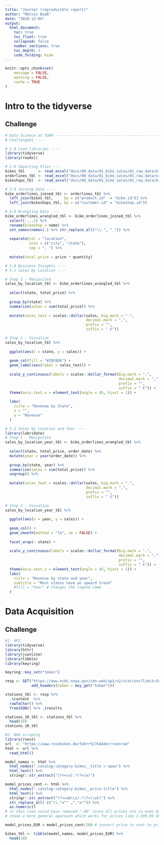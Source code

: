 ```yaml
---
title: "Journal (reproducible report)"
author: "Melvin Baaß"
date: "2020-12-04"
output:
  html_document:
    toc: true
    toc_float: true
    collapsed: false
    number_sections: true
    toc_depth: 3
    code_folding: hide
---
```


```r
knitr::opts_chunk$set(
	message = FALSE,
	warning = FALSE,
	cache = TRUE
)
```

# Intro to the tidyverse

## Challenge

```r
# Data Science at TUHH ------------------------------------------------------
# Challenge01 ----

# 1.0 Load libraries ----
library(tidyverse)
library(readxl)

# 2.0 Importing Files ----
bikes_tbl      <- read_excel("docs/00_data/01_bike_sales/01_raw_data/bikes.xlsx")
orderlines_tbl <- read_excel("docs/00_data/01_bike_sales/01_raw_data/orderlines.xlsx")
bikeshops_tbl  <- read_excel("docs/00_data/01_bike_sales/01_raw_data/bikeshops.xlsx")

# 3.0 Joining Data ----
bike_orderlines_joined_tbl <- orderlines_tbl %>%
  left_join(bikes_tbl,     by = c("product.id"  = "bike.id")) %>%
  left_join(bikeshops_tbl, by = c("customer.id" = "bikeshop.id"))

# 4.0 Wrangling Data ----
bike_orderlines_wrangled_tbl <- bike_orderlines_joined_tbl %>%
  select(-...1) %>%
  rename(bikeshop = name) %>%
  set_names(names(.) %>% str_replace_all("\\.", "_")) %>%
  
  separate(col = "location",
           into = c("city", "state"),
           sep = ", ") %>%
  
  mutate(total_price = price * quantity)

# 5.0 Business Insights ----
# 5.1 Sales by Location ----

# Step 1 - Manipulate
sales_by_location_tbl <- bike_orderlines_wrangled_tbl %>%
  
  select(state, total_price) %>%
  
  group_by(state) %>%
  summarize(sales = sum(total_price)) %>%
  
  mutate(sales_text = scales::dollar(sales, big.mark = ".",
                                     decimal.mark = ",",
                                     prefix = "",
                                     suffix = " €"))

# Step 2 - Visualize
sales_by_location_tbl %>%
  
  ggplot(aes(x = state, y = sales)) +
  
  geom_col(fill = "#2DC6D6") + 
  geom_label(aes(label = sales_text)) +
  
  scale_y_continuous(labels = scales::dollar_format(big.mark = ".", 
                                                    decimal.mark = ",", 
                                                    prefix = "", 
                                                    suffix = " €")) +
  theme(axis.text.x = element_text(angle = 45, hjust = 1)) +
  
  labs(
    title = "Revenue by State",
    x = "",
    y = "Revenue"
  )

# 5.2 Sales by Location and Year ----
library(lubridate)
# Step 1 - Manipulate
sales_by_location_year_tbl <- bike_orderlines_wrangled_tbl %>%
  
  select(state, total_price, order_date) %>%
  mutate(year = year(order_date)) %>%
  
  group_by(state, year) %>%
  summarise(sales = sum(total_price)) %>%
  ungroup() %>%
  
  mutate(sales_text = scales::dollar(sales, big.mark = ".", 
                                     decimal.mark = ",", 
                                     prefix = "", 
                                     suffix = " €"))

# Step 2 - Visualize
sales_by_location_year_tbl %>%
  
  ggplot(aes(x = year, y = sales)) +
  
  geom_col() +
  geom_smooth(method = "lm", se = FALSE) +
  
  facet_wrap(~ state) +
  
  scale_y_continuous(labels = scales::dollar_format(big.mark = ".", 
                                                    decimal.mark = ",", 
                                                    prefix = "", 
                                                    suffix = " €")) +
  theme(axis.text.x = element_text(angle = 45, hjust = 1)) +
  labs(
    title = "Revenue by state and year",
    subtitle = "Most states have an upward trend"
    #fill = "Year" # Changes the legend name
  )
```
# Data Acquisition
## Challenge
```r
#1. API
library(tidyverse)
library(httr)
library(jsonlite)
library(tibble)
library(keyring)

keyring::key_set("token")

resp <- GET("https://www.ncdc.noaa.gov/cdo-web/api/v2/stations?limit=1000",
            add_headers(token = key_get("token")))

stations_tbl <- resp %>% 
  .$content  %>% 
  rawToChar() %>% 
  fromJSON() %>% .$results

stations_10_tbl <- stations_tbl %>%
  head(10)
stations_10_tbl

#2. Web scraping
library(rvest)
url  <- "https://www.rosebikes.de/fahrr%C3%A4der/rennrad"
html <- url %>% 
  read_html()

model_names <- html %>% 
  html_nodes(".catalog-category-bikes__title > span") %>% 
  html_text() %>%
  stringr::str_extract("(?<=\n).*(?=\n)")

model_prices_cent <- html %>%
  html_nodes(".catalog-category-bikes__price-title") %>%
  html_text() %>%
  stringr::str_extract("(?<=ab\\s).*(?=\\s€)") %>%
  str_replace_all( c("\\."="" ,","="")) %>%
  as.numeric()
# in this case could have removed ",00" since all prices are in even Euros, but
# chose a more general approach which works for prices like 1.399,99 EUR too

model_prices_EUR = model_prices_cent/100 # convert price in cent to price in EUR

bikes_tbl <- tibble(model_names, model_prices_EUR) %>%
  head(10)
```